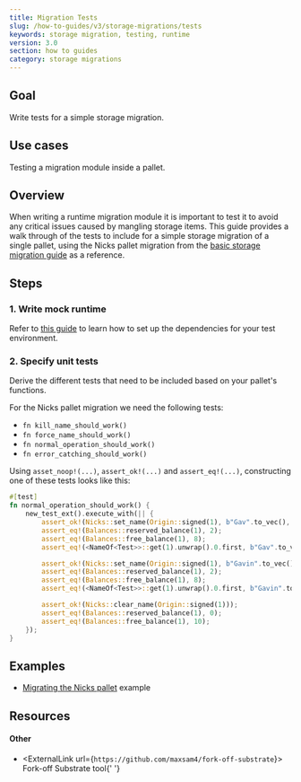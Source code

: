 ```yaml
---
title: Migration Tests
slug: /how-to-guides/v3/storage-migrations/tests
keywords: storage migration, testing, runtime
version: 3.0 
section: how to guides
category: storage migrations
---
```


## Goal

Write tests for a simple storage migration.

## Use cases

Testing a migration module inside a pallet.

## Overview

When writing a runtime migration module it is important to test it to avoid any critical issues caused by mangling storage items. This
guide provides a walk through of the tests to include for a simple storage migration of a single pallet, using the Nicks pallet
migration from the [basic storage migration guide](./basics) as a reference.

## Steps

### 1. Write mock runtime

Refer to [this guide](../testing/basics) to learn how to set up the dependencies for your test environment.

### 2. Specify unit tests

Derive the different tests that need to be included based on your pallet's functions.

For the Nicks pallet migration we need the following tests:

- `fn kill_name_should_work()`
- `fn force_name_should_work()`
- `fn normal_operation_should_work()`
- `fn error_catching_should_work()`

Using `asset_noop!(...)`, `assert_ok!(...)` and `assert_eq!(...)`, constructing one of these tests looks like this:

```rust
#[test]
fn normal_operation_should_work() {
	new_test_ext().execute_with(|| {
		assert_ok!(Nicks::set_name(Origin::signed(1), b"Gav".to_vec(), None));
		assert_eq!(Balances::reserved_balance(1), 2);
		assert_eq!(Balances::free_balance(1), 8);
		assert_eq!(<NameOf<Test>>::get(1).unwrap().0.first, b"Gav".to_vec());

		assert_ok!(Nicks::set_name(Origin::signed(1), b"Gavin".to_vec(), None));
		assert_eq!(Balances::reserved_balance(1), 2);
		assert_eq!(Balances::free_balance(1), 8);
		assert_eq!(<NameOf<Test>>::get(1).unwrap().0.first, b"Gavin".to_vec());

		assert_ok!(Nicks::clear_name(Origin::signed(1)));
		assert_eq!(Balances::reserved_balance(1), 0);
		assert_eq!(Balances::free_balance(1), 10);
	});
}
```

## Examples

- [Migrating the Nicks pallet](https://github.com/substrate-developer-hub/migration-example/pull/2/files) example

## Resources

#### Other

- <ExternalLink url={`https://github.com/maxsam4/fork-off-substrate`}>
    Fork-off Substrate tool{' '}
  </ExternalLink>
